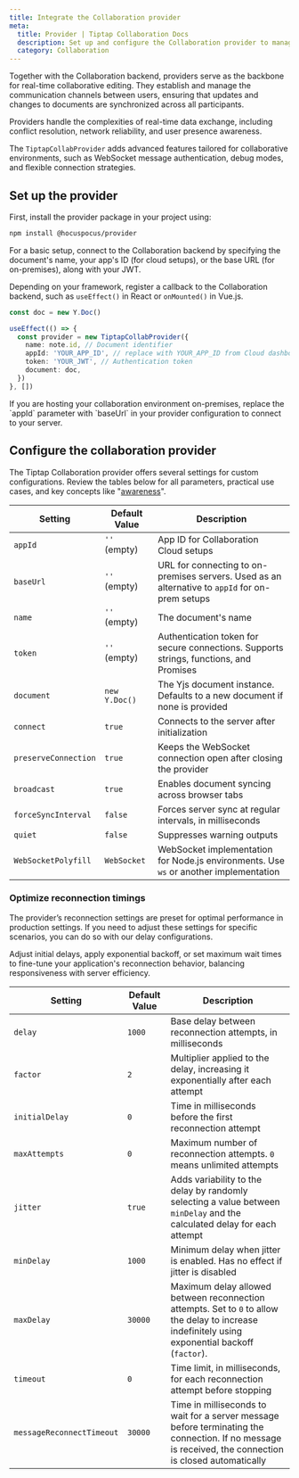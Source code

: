 ```yaml
---
title: Integrate the Collaboration provider
meta:
  title: Provider | Tiptap Collaboration Docs
  description: Set up and configure the Collaboration provider to manage real-time document synchronization across users.
  category: Collaboration
---
```



Together with the Collaboration backend, providers serve as the backbone for real-time collaborative editing. They establish and manage the communication channels between users, ensuring that updates and changes to documents are synchronized across all participants.

Providers handle the complexities of real-time data exchange, including conflict resolution, network reliability, and user presence awareness.

The `TiptapCollabProvider` adds advanced features tailored for collaborative environments, such as WebSocket message authentication, debug modes, and flexible connection strategies.

## Set up the provider

First, install the provider package in your project using:

```bash
npm install @hocuspocus/provider
```

For a basic setup, connect to the Collaboration backend by specifying the document's name, your app's ID (for cloud setups), or the base URL (for on-premises), along with your JWT.

Depending on your framework, register a callback to the Collaboration backend, such as `useEffect()` in React or `onMounted()` in Vue.js.

```ts
const doc = new Y.Doc()

useEffect(() => {
  const provider = new TiptapCollabProvider({
    name: note.id, // Document identifier
    appId: 'YOUR_APP_ID', // replace with YOUR_APP_ID from Cloud dashboard
    token: 'YOUR_JWT', // Authentication token
    document: doc,
  })
}, [])
```

<Callout title="Note for On-Premises Customers" variant="hint">
  If you are hosting your collaboration environment on-premises, replace the `appId` parameter with
  `baseUrl` in your provider configuration to connect to your server.
</Callout>

## Configure the collaboration provider

The Tiptap Collaboration provider offers several settings for custom configurations. Review the tables below for all parameters, practical use cases, and key concepts like "[awareness](http://localhost:3000/collaboration/core-concepts/awareness)".

| Setting            | Default Value     | Description                                                                                                                |
| ------------------ | ----------------- | -------------------------------------------------------------------------------------------------------------------------- |
| `appId`            | `''` (empty)      | App ID for Collaboration Cloud setups                                                                                      |
| `baseUrl`          | `''` (empty)      | URL for connecting to on-premises servers. Used as an alternative to `appId` for on-prem setups                             |
| `name`             | `''` (empty)      | The document's name                                                                                                         |
| `token`            | `''` (empty)      | Authentication token for secure connections. Supports strings, functions, and Promises                                      |
| `document`         | `new Y.Doc()`     | The Yjs document instance. Defaults to a new document if none is provided                                                 |
| `connect`          | `true`            | Connects to the server after initialization                                                                                 |
| `preserveConnection` | `true`          | Keeps the WebSocket connection open after closing the provider                                                              |
| `broadcast`        | `true`            | Enables document syncing across browser tabs                                                                                |
| `forceSyncInterval`| `false`           | Forces server sync at regular intervals, in milliseconds                                                                    |
| `quiet`            | `false`           | Suppresses warning outputs                                                                                                  |
| `WebSocketPolyfill`| `WebSocket`       | WebSocket implementation for Node.js environments. Use `ws` or another implementation                                       |

### Optimize reconnection timings

The provider’s reconnection settings are preset for optimal performance in production settings. If you need to adjust these settings for specific scenarios, you can do so with our delay configurations.

Adjust initial delays, apply exponential backoff, or set maximum wait times to fine-tune your application's reconnection behavior, balancing responsiveness with server efficiency.

| Setting                 | Default Value | Description                                                                                                                                                   |
| ----------------------- | ------------- | ------------------------------------------------------------------------------------------------------------------------------------------------------------- |
| `delay`                 | `1000`        | Base delay between reconnection attempts, in milliseconds                                                                                                      |
| `factor`                | `2`           | Multiplier applied to the delay, increasing it exponentially after each attempt                                                                                 |
| `initialDelay`          | `0`           | Time in milliseconds before the first reconnection attempt                                                                                                      |
| `maxAttempts`           | `0`           | Maximum number of reconnection attempts. `0` means unlimited attempts                                                                                           |
| `jitter`                | `true`        | Adds variability to the delay by randomly selecting a value between `minDelay` and the calculated delay for each attempt                                         |
| `minDelay`              | `1000`        | Minimum delay when jitter is enabled. Has no effect if jitter is disabled                                                                                       |
| `maxDelay`              | `30000`       | Maximum delay allowed between reconnection attempts. Set to `0` to allow the delay to increase indefinitely using exponential backoff (`factor`).                |
| `timeout`               | `0`           | Time limit, in milliseconds, for each reconnection attempt before stopping                                                                                      |
| `messageReconnectTimeout` | `30000`     | Time in milliseconds to wait for a server message before terminating the connection. If no message is received, the connection is closed automatically           |
